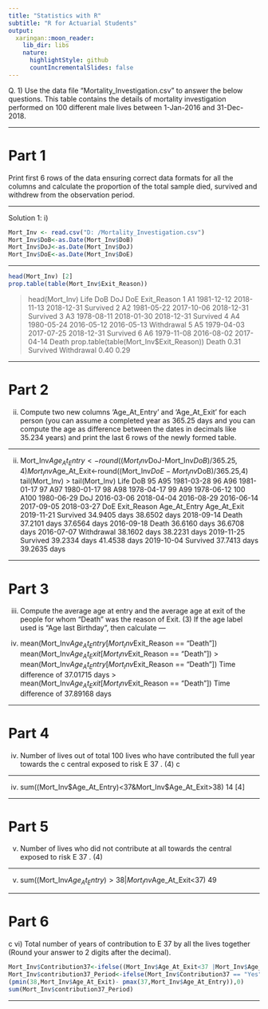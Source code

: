 ```yaml
---
title: "Statistics with R"
subtitle: "R for Actuarial Students"
output:
  xaringan::moon_reader:
    lib_dir: libs
    nature:
      highlightStyle: github
      countIncrementalSlides: false
---
```



Q. 1)
Use the data file “Mortality_Investigation.csv” to answer the below questions. This table
contains the details of mortality investigation performed on 100 different male lives
between 1-Jan-2016 and 31-Dec-2018.

---

Part 1
===========
Print first 6 rows of the data ensuring correct data formats for all the columns and
calculate the proportion of the total sample died, survived and withdrew from the
observation period.

---

Solution 1:
i)
```r
Mort_Inv <- read.csv("D: /Mortality_Investigation.csv")
Mort_Inv$DoB<-as.Date(Mort_Inv$DoB)
Mort_Inv$DoJ<-as.Date(Mort_Inv$DoJ)
Mort_Inv$DoE<-as.Date(Mort_Inv$DoE)

```
---


```r
head(Mort_Inv) [2]
prop.table(table(Mort_Inv$Exit_Reason)) 

```
> head(Mort_Inv)
Life
DoB
DoJ
DoE Exit_Reason
1
A1 1981-12-12 2018-11-13 2018-12-31
Survived
2
A2 1981-05-22 2017-10-06 2018-12-31
Survived
3
A3 1978-08-11 2018-01-30 2018-12-31
Survived
4
A4 1980-05-24 2016-05-12 2016-05-13 Withdrawal
5
A5 1979-04-03 2017-07-25 2018-12-31
Survived
6
A6 1979-11-08 2016-08-02 2017-04-14
Death
> prop.table(table(Mort_Inv$Exit_Reason))
Death
0.31
Survived Withdrawal
0.40
0.29




---

Part 2
=====================


ii) Compute two new columns ‘Age_At_Entry’ and ‘Age_At_Exit’ for each person (you
can assume a completed year as 365.25 days and you can compute the age as difference
between the dates in decimals like 35.234 years) and print the last 6 rows of the newly
formed table.

---

ii)
Mort_Inv$Age_At_Entry<-round((Mort_Inv$DoJ-Mort_Inv$DoB)/365.25,4)
Mort_Inv$Age_At_Exit<-round((Mort_Inv$DoE-Mort_Inv$DoB)/365.25,4)
tail(Mort_Inv)
> tail(Mort_Inv)
Life
DoB
95
A95 1981-03-28
96
A96 1981-01-17
97
A97 1980-01-17
98
A98 1978-04-17
99
A99 1978-06-12
100 A100 1980-06-29
DoJ
2016-03-06
2018-04-04
2016-08-29
2016-06-14
2017-09-05
2018-03-27
DoE Exit_Reason Age_At_Entry Age_At_Exit
2019-11-21
Survived 34.9405 days 38.6502 days
2018-09-14
Death 37.2101 days 37.6564 days
2016-09-18
Death 36.6160 days 36.6708 days
2016-07-07 Withdrawal 38.1602 days 38.2231 days
2019-11-25
Survived 39.2334 days 41.4538 days
2019-10-04
Survived 37.7413 days 39.2635 days

---

Part 3
=====================
iii) Compute the average age at entry and the average age at exit of the people for whom
“Death” was the reason of Exit. (3)
If the age label used is “Age last Birthday”, then calculate
---

iii)
mean(Mort_Inv$Age_At_Entry[Mort_Inv$Exit_Reason == "Death"])
mean(Mort_Inv$Age_At_Exit[Mort_Inv$Exit_Reason == "Death"])
> mean(Mort_Inv$Age_At_Entry[Mort_Inv$Exit_Reason == "Death"])
Time difference of 37.01715 days
> mean(Mort_Inv$Age_At_Exit[Mort_Inv$Exit_Reason == "Death"])
Time difference of 37.89168 days


---


Part 4
=====================

iv) Number of lives out of total 100 lives who have contributed the full year towards the
c
central exposed to risk E 37
. (4)
c

---

iv)
sum((Mort_Inv$Age_At_Entry)<37&Mort_Inv$Age_At_Exit>38)
 14
[4]

---


Part 5
=====================

v) Number of lives who did not contribute at all towards the central exposed to risk E 37
. (4)

---


v)
sum((Mort_Inv$Age_At_Entry)>38|Mort_Inv$Age_At_Exit<37)
 49


---

Part 6
=====================
c
vi) Total number of years of contribution to E 37
by all the lives together (Round your
answer to 2 digits after the decimal).

```r
Mort_Inv$Contribution37<-ifelse((Mort_Inv$Age_At_Exit<37 |Mort_Inv$Age_At_Entry> 38),"No","Yes" )
Mort_Inv$contribution37_Period<-ifelse(Mort_Inv$Contribution37 == "Yes",
(pmin(38,Mort_Inv$Age_At_Exit)- pmax(37,Mort_Inv$Age_At_Entry)),0)
sum(Mort_Inv$contribution37_Period)
```

---
